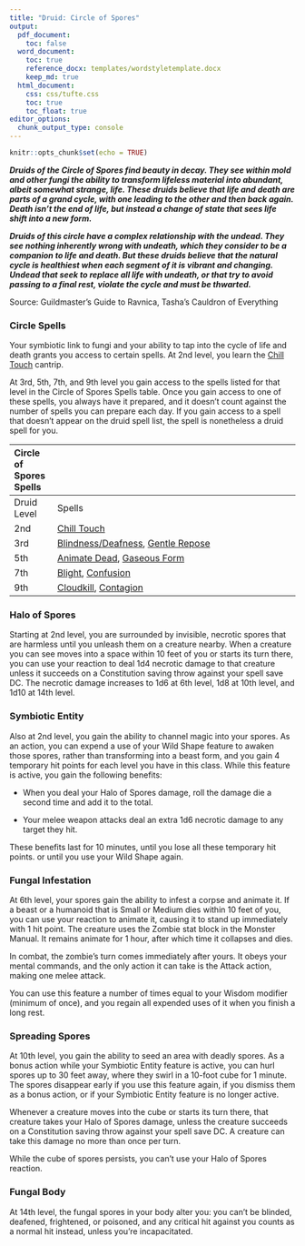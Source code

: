 ```yaml
---
title: "Druid: Circle of Spores"
output:
  pdf_document: 
    toc: false
  word_document:
    toc: true
    reference_docx: templates/wordstyletemplate.docx
    keep_md: true
  html_document:
    css: css/tufte.css
    toc: true
    toc_float: true
editor_options:
  chunk_output_type: console
---
```


```r
knitr::opts_chunk$set(echo = TRUE)
```

***Druids of the Circle of Spores find beauty in decay. They see within mold and other fungi the ability to transform lifeless material into abundant, albeit somewhat strange, life. These druids believe that life and death are parts of a grand cycle, with one leading to the other and then back again. Death isn't the end of life, but instead a change of state that sees life shift into a new form.***

***Druids of this circle have a complex relationship with the undead. They see nothing inherently wrong with undeath, which they consider to be a companion to life and death. But these druids believe that the natural cycle is healthiest when each segment of it is vibrant and changing. Undead that seek to replace all life with undeath, or that try to avoid passing to a final rest, violate the cycle and must be thwarted.***

Source: Guildmaster's Guide to Ravnica, Tasha's Cauldron of Everything

### **Circle Spells**

Your symbiotic link to fungi and your ability to tap into the cycle of life and death grants you access to certain spells. At 2nd level, you learn the [Chill Touch](http://dnd5e.wikidot.com/spell:chill-touch) cantrip.

At 3rd, 5th, 7th, and 9th level you gain access to the spells listed for that level in the Circle of Spores Spells table. Once you gain access to one of these spells, you always have it prepared, and it doesn't count against the number of spells you can prepare each day. If you gain access to a spell that doesn't appear on the druid spell list, the spell is nonetheless a druid spell for you.

| Circle of Spores Spells |                                                                                                                                        |
|:------------------------|----------------------------------------------------------------------------------------------------------------------------------------|
| Druid Level             | Spells                                                                                                                                 |
| 2nd                     | [Chill Touch](http://dnd5e.wikidot.com/spell:chill-touch)                                                                              |
| 3rd                     | [Blindness/Deafness](http://dnd5e.wikidot.com/spell:blindness-deafness), [Gentle Repose](http://dnd5e.wikidot.com/spell:gentle-repose) |
| 5th                     | [Animate Dead](http://dnd5e.wikidot.com/spell:animate-dead), [Gaseous Form](http://dnd5e.wikidot.com/spell:gaseous-form)               |
| 7th                     | [Blight](http://dnd5e.wikidot.com/spell:blight), [Confusion](http://dnd5e.wikidot.com/spell:confusion)                                 |
| 9th                     | [Cloudkill](http://dnd5e.wikidot.com/spell:cloudkill), [Contagion](http://dnd5e.wikidot.com/spell:contagion)                           |

### **Halo of Spores**

Starting at 2nd level, you are surrounded by invisible, necrotic spores that are harmless until you unleash them on a creature nearby. When a creature you can see moves into a space within 10 feet of you or starts its turn there, you can use your reaction to deal 1d4 necrotic damage to that creature unless it succeeds on a Constitution saving throw against your spell save DC. The necrotic damage increases to 1d6 at 6th level, 1d8 at 10th level, and 1d10 at 14th level.

### **Symbiotic Entity**

Also at 2nd level, you gain the ability to channel magic into your spores. As an action, you can expend a use of your Wild Shape feature to awaken those spores, rather than transforming into a beast form, and you gain 4 temporary hit points for each level you have in this class. While this feature is active, you gain the following benefits:

-   When you deal your Halo of Spores damage, roll the damage die a second time and add it to the total.

<!-- -->

-   Your melee weapon attacks deal an extra 1d6 necrotic damage to any target they hit.

These benefits last for 10 minutes, until you lose all these temporary hit points. or until you use your Wild Shape again.

### **Fungal Infestation**

At 6th level, your spores gain the ability to infest a corpse and animate it. If a beast or a humanoid that is Small or Medium dies within 10 feet of you, you can use your reaction to animate it, causing it to stand up immediately with 1 hit point. The creature uses the Zombie stat block in the Monster Manual. It remains animate for 1 hour, after which time it collapses and dies.

In combat, the zombie's turn comes immediately after yours. It obeys your mental commands, and the only action it can take is the Attack action, making one melee attack.

You can use this feature a number of times equal to your Wisdom modifier (minimum of once), and you regain all expended uses of it when you finish a long rest.

### **Spreading Spores**

At 10th level, you gain the ability to seed an area with deadly spores. As a bonus action while your Symbiotic Entity feature is active, you can hurl spores up to 30 feet away, where they swirl in a 10-foot cube for 1 minute. The spores disappear early if you use this feature again, if you dismiss them as a bonus action, or if your Symbiotic Entity feature is no longer active.

Whenever a creature moves into the cube or starts its turn there, that creature takes your Halo of Spores damage, unless the creature succeeds on a Constitution saving throw against your spell save DC. A creature can take this damage no more than once per turn.

While the cube of spores persists, you can't use your Halo of Spores reaction.

### **Fungal Body**

At 14th level, the fungal spores in your body alter you: you can't be blinded, deafened, frightened, or poisoned, and any critical hit against you counts as a normal hit instead, unless you're incapacitated.
